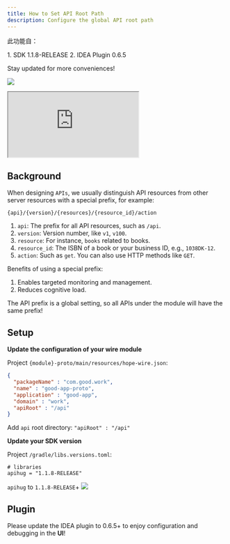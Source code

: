 ```yaml
---
title: How to Set API Root Path
description: Configure the global API root path
---
```



此功能自：

<TipInfo>
  1. SDK 1.1.8-RELEASE
  2. IDEA Plugin 0.6.5
</TipInfo>

Stay updated for more conveniences!

<a target="_blank" href="https://search.maven.org/artifact/com.apihug/it-bom"><img src="https://img.shields.io/maven-central/v/com.apihug/it-bom.svg?label=Maven%20Central"/></a>

<div>
  <iframe src="https://plugins.jetbrains.com/embeddable/install/23534" border="0" height={'48px'} allow="accelerometer; autoplay; clipboard-write; encrypted-media; gyroscope; picture-in-picture" allowFullScreen></iframe>
</div>

## Background

When designing `APIs`, we usually distinguish API resources from other server resources with a special prefix, for example:

`{api}/{version}/{resources}/{resource_id}/action`

1. `api`: The prefix for all API resources, such as `/api`.
2. `version`: Version number, like `v1`, `v100`.
3. `resource`: For instance, `books` related to books.
4. `resource_id`: The ISBN of a book or your business ID, e.g., `1038DK-12`.
5. `action`: Such as `get`. You can also use HTTP methods like `GET`.

Benefits of using a special prefix:

1. Enables targeted monitoring and management.
2. Reduces cognitive load.

<TipInfo>
  The API prefix is a global setting, so all APIs under the module will have the same prefix!
</TipInfo>

## Setup


**Update the configuration of your wire module**

Project `{module}-proto/main/resources/hope-wire.json`:

```json
{
  "packageName" : "com.good.work",
  "name" : "good-app-proto",
  "application" : "good-app",
  "domain" : "work",
  "apiRoot" : "/api"
}
```

Add `api` root directory:  `"apiRoot" : "/api"`

**Update your SDK version**

Project `/gradle/libs.versions.toml`:

```shell
# libraries
apihug = "1.1.8-RELEASE"
```

`apihug` to `1.1.8-RELEASE`+ <a target="_blank" href="https://search.maven.org/artifact/com.apihug/it-bom"><img
src="https://img.shields.io/maven-central/v/com.apihug/it-bom.svg?label=Maven%20Central"/></a>

## Plugin

Please update the IDEA plugin to 0.6.5+ to enjoy configuration and debugging in the **UI**!
